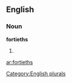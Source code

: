 
==English==

===Noun===
'''fortieths'''

# {{plural of|[[fortieth]]}}

[[Category:English plurals]]

[[ar:fortieths]]